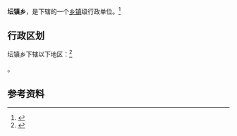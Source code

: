 {{中国乡级行政区|14/07/29/203/000}}

'''坛镇乡'''，是{{PRC admin/fullname|14/07/29/203/000|3}}下辖的一个[[乡镇|乡镇]]级行政单位。<ref>{{PRC admin/ref sgc|{{PRC admin/parent|14/07/29/203/000}}}}</ref>

== 行政区划 ==

坛镇乡下辖以下地区：<ref>{{PRC admin/ref sgc|14/07/29/203/000}}</ref>

{{PRC admin/children|14/07/29/203/000}}。

== 参考资料 ==

{{reflist}}

{{行政区划小作品}}
{{PRC admin/navcat|14/07/29/203/000}}